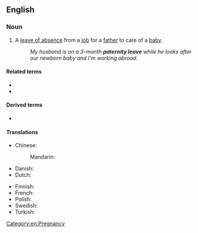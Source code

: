 ==English==
{{wikipedia}}

===Noun===
{{en-noun|-|s}}

# A [[leave of absence]] from a [[job]] for a [[father]] to care of a [[baby]].
#: ''My husband is on a 3-month '''paternity leave''' while he looks after our newborn baby and I'm working abroad.''

====Related terms====
* {{l|en|maternity leave}}
* {{l|en|parental leave}}

====Derived terms====
* {{l|en|pawternity leave}}

====Translations====
{{trans-top|leave of absence from a job for a father to care of a baby}}
* Chinese:
*: Mandarin: {{t-needed|cmn}}
* Danish: {{t|da|barsel|c}}
* Dutch: {{t+|nl|vaderschapsverlof}}
{{trans-mid}}
* Finnish: {{t|fi|isyysloma}}
* French: {{t|fr|congé de paternité|m}}
* Polish: {{t+|pl|urlop ojcowski|m}}
* Swedish: {{t|sv|faderskapsledighet}}
* Turkish: {{t|tr|babalık izni}}
{{trans-bottom}}

[[Category:en:Pregnancy]]